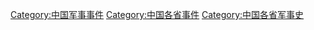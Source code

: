 [[Category:中国军事事件|Category:中国军事事件]]
[[Category:中国各省事件|Category:中国各省事件]]
[[Category:中国各省军事史|Category:中国各省军事史]]
